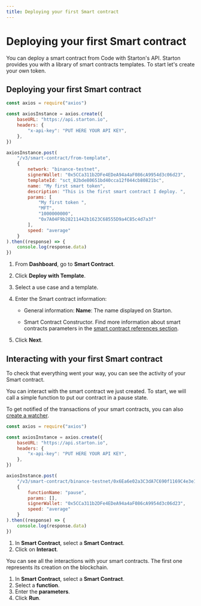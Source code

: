 ```yaml
---
title: Deploying your first Smart contract
---
```


# Deploying your first Smart contract

You can deploy a smart contract from Code with Starton's API.
Starton provides you with a library of smart contracts templates.
To start let's create your own token.

## Deploying your first Smart contract

<Tabs>
<TabItem value="code" label="From Code">

```jsx showLineNumbers
const axios = require("axios")

const axiosInstance = axios.create({
	baseURL: "https://api.starton.io",
	headers: {
		"x-api-key": "PUT HERE YOUR API KEY",
	},
})

axiosInstance.post(
	"/v3/smart-contract/from-template",
	{
		network: "binance-testnet",
		signerWallet: "0x5CCa311b2DFe4EDeA94a4aF086cA9954d3c06d23",
		templateId: "sct_82bde80651bd40cca12f044cb80821bc",
		name: "My first smart token",
		description: "This is the first smart contract I deploy. ",
		params: [
			"My first token ",
			"MFT",
			"1000000000",
			"0x7A04F9b28211442b1623C68555D9a4C85c4d7a3f"
		],
		speed: "average"
	}
).then((response) => {
	console.log(response.data)
})
```

</TabItem>
<TabItem value="dashboard" label="From Dashboard">


1. From **Dashboard**, go to **Smart Contract**.
1. Click **Deploy with Template**.
1. Select a use case and a template.
1. Enter the Smart contract information:

    - General information:
      **Name**: The name displayed on Starton.

    - Smart Contract Constructor. Find more information about smart contracts parameters in the [smart contract references section](/Smart-contract/parameters-and-functions.mdx).

1. Click **Next**.

</TabItem>
</Tabs>

## Interacting with your first Smart contract

To check that everything went your way, you can see the activity of your Smart contract.

You can interact with the smart contract we just created.
To start, we will call a simple function to put our contract in a pause state.

To get notified of the transactions of your smart contracts, you can also [create a watcher](/Tutorials/monitoring-blockchain-activity.mdx).

<Tabs>
<TabItem value="code" label="From Code">

```jsx showLineNumbers
const axios = require("axios")

const axiosInstance = axios.create({
	baseURL: "https://api.starton.io",
	headers: {
		"x-api-key": "PUT HERE YOUR API KEY",
	},
})

axiosInstance.post(
	"/v3/smart-contract/binance-testnet/0x6Ea6e02a3C3dA7C690f1169C4e3e11a413875307/call",
	{
		functionName: "pause",
		params: [],
		signerWallet: "0x5CCa311b2DFe4EDeA94a4aF086cA9954d3c06d23",
		speed: "average"
	}
).then((response) => {
	console.log(response.data)
})
```

</TabItem>
<TabItem value="dashboard" label="From Dashboard">

1. In **Smart Contract**, select a **Smart Contract**.
1. Click on **Interact**.

You can see all the interactions with your smart contracts. The first one represents its creation on the blockchain.

1. In **Smart Contract**, select a **Smart Contract**.
1. Select a **function**.
1. Enter the **parameters**.
1. Click **Run**.

</TabItem>
</Tabs>
